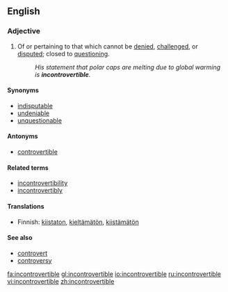 ==English==
===Adjective===
{{en-adj}}
#Of or pertaining to that which cannot be [[denied]], [[challenged]], or [[disputed]]; closed to [[question]]ing.
#:''His statement that polar caps are melting due to global warming is '''incontrovertible'''.''

====Synonyms====
*[[indisputable]]
*[[undeniable]]
*[[unquestionable]]

====Antonyms====
*[[controvertible]]

====Related terms====
*[[incontrovertibility]]
*[[incontrovertibly]]

====Translations====
*Finnish: [[kiistaton]], [[kieltämätön]], [[kiistämätön]]

====See also====
*[[controvert]]
*[[controversy]]

[[fa:incontrovertible]]
[[gl:incontrovertible]]
[[io:incontrovertible]]
[[ru:incontrovertible]]
[[vi:incontrovertible]]
[[zh:incontrovertible]]